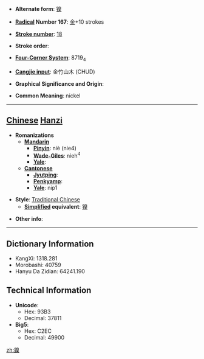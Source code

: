 * '''Alternate form''': [[镍]]

* '''[[Wiktionary:Chinese radical index| Radical]] Number 167''': [[Wiktionary:Chinese radical index 金|金]]+10 strokes

* '''[[Wiktionary:Chinese total strokes index|Stroke number]]''': [[Wiktionary:Chinese total strokes index 18|18]]

* '''Stroke order''': 

* '''[[Wiktionary:Chinese four corner index|Four-Corner System]]''': 8719<sub>4</sub>

* '''[[Wiktionary:Chinese Cangjie index|Cangjie input]]''': 金竹山木 (CHUD)

* '''Graphical Significance and Origin''': 

* '''Common Meaning''': nickel

----

== [[Chinese]] [[Hanzi]] ==

* '''Romanizations'''
** '''[[Mandarin]]'''
*** '''[[Pinyin]]''': niè (nie4)
*** '''[[Wade-Giles]]''': nieh<sup>4</sup>
*** '''[[Yale]]''': 
** '''[[Cantonese]]'''
*** '''[[Jyutping]]''':
*** '''[[Penkyamp]]''': 
*** '''[[Yale]]''': nip1

* '''Style''': [[Traditional Chinese]] 
** '''[[Simplified Chinese|Simplified]] equivalent''': [[镍]]

* '''Other info''': 

----

== Dictionary Information ==

* KangXi: 1318.281
* Morobashi: 40759
* Hanyu Da Zidian: 64241.190

== Technical Information ==

* '''Unicode''':
** Hex: 93B3
** Decimal: 37811
* '''Big5''':
** Hex: C2EC
** Decimal: 49900

[[zh:鎳]]